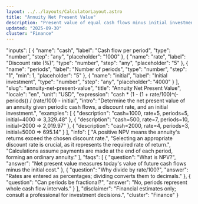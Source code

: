 ```yaml
---
layout: ../../layouts/CalculatorLayout.astro
title: "Annuity Net Present Value"
description: "Present value of equal cash flows minus initial investment."
updated: "2025-09-30"
cluster: "Finance"
---
```



  "inputs": [
    { "name": "cash", "label": "Cash flow per period", "type": "number", "step": "any", "placeholder": "1000" },
    { "name": "rate", "label": "Discount rate (%)", "type": "number", "step": "any", "placeholder": "5" },
    { "name": "periods", "label": "Number of periods", "type": "number", "step": "1", "min": 1, "placeholder": "5" },
    { "name": "initial", "label": "Initial investment", "type": "number", "step": "any", "placeholder": "4000" }
  ],
  "slug": "annuity-net-present-value",
  "title": "Annuity Net Present Value",
  "locale": "en",
  "unit": "USD",
  "expression": "cash * (1 - (1 + rate/100)^(-periods)) / (rate/100) - initial",
  "intro": "Determine the net present value of an annuity given periodic cash flows, a discount rate, and an initial investment.",
  "examples": [
    { "description": "cash=1000, rate=5, periods=5, initial=4000 ⇒ 3,329.48" },
    { "description": "cash=500, rate=7, periods=10, initial=2000 ⇒ 2,019.97" },
    { "description": "cash=2000, rate=4, periods=3, initial=5000 ⇒ 695.14" }
  ],
  "info": [
    "A positive NPV means the annuity's returns exceed the chosen discount rate.",
    "Selecting an appropriate discount rate is crucial, as it represents the required rate of return.",
    "Calculations assume payments are made at the end of each period, forming an ordinary annuity."
  ],
  "faqs": [
    { "question": "What is NPV?", "answer": "Net present value measures today's value of future cash flows minus the initial cost." },
    { "question": "Why divide by rate/100?", "answer": "Rates are entered as percentages; dividing converts them to decimals." },
    { "question": "Can periods be fractional?", "answer": "No, periods represent whole cash flow intervals." }
  ],
  "disclaimer": "Financial estimates only; consult a professional for investment decisions.",
  "cluster": "Finance"
}

<Calculator schema={schema} />
